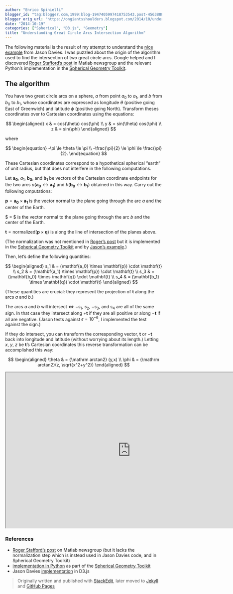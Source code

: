 ```yaml
---
author: "Enrico Spinielli"
blogger_id: "tag:blogger.com,1999:blog-1947405997418753543.post-4563888999264398405"
blogger_orig_url: "https://ongiantsshoulders.blogspot.com/2014/10/understanding-great-circle-arcs_57.html"
date: "2014-10-19"
categories: ["Spherical", "D3.js", "Geometry"]
title: "Understanding Great Circle Arcs Intersection Algorithm"
---
```


The following material is the result of my attempt to understand the
[nice example][intersect] from Jason Davies.
I was puzzled about the origin of the algorithm used to find the intersection of
two great circle arcs.
Google helped and I discovered [Roger Stafford's post][roger] in Matlab
newsgroup and the relevant Python's implementation in the
[Spherical Geometry Toolkit][geotoolkitintersect].



## The algorithm

You have two great circle arcs on a sphere, $a$ from point
$a_0$ to $a_1$, and $b$ from $b_0$ to
$b_1$, whose coordinates are expressed as longitude $\theta$
(positive going East of Greenwich) and latitude $\phi$ (positive going
North).
Transform theses coordinates over to Cartesian coordinates using the equations:

<div>
$$
\begin{aligned}
x  & = cos(\theta) cos(\phi) \\
y  & = sin(\theta) cos(\phi) \\
z  & = sin(\phi)
\end{aligned}
$$
</div>

where

<div>
$$
\begin{equation}
-\pi  \le  \theta  \le \pi \\
-\frac{\pi}{2} \le \phi \le \frac{\pi}{2}.
\end{equation}
$$
</div>

These Cartesian coordinates correspond to a hypothetical spherical "earth" of unit radius, but that does not interfere in the following computations.

Let $\mathbf{a_0}$, $a_1$, $\mathbf{b_0}$, and $\mathbf{b_1}$
be vectors of the Cartesian coordinate endpoints for the two arcs
$a$($\mathbf{a_0} \leftrightarrow \mathbf{a_1}$) and
$b$($\mathbf{b_0} \leftrightarrow \mathbf{b_1}$) obtained in this way.
Carry out the following omputations:

$\mathbf{p} = \mathbf{a_0} \times \mathbf{a_1}$ is the vector normal to the
plane going through the arc $a$ and the center of the Earth.

$ \mathbf{q} = \mathbf{b_0} \times \mathbf{b_1}$ is the vector normal to the
plane going through the arc $b$ and the center of the Earth.

$\mathbf{t} = \mathrm{normalized}(\mathbf{p} \times \mathbf{q})$ is along the
line of intersection of the planes above.

(The normalization was not mentioned
in [Roger's post][roger] but it is implemented in the
[Spherical Geometry Toolkit][geotoolkitintersect] and by
[Jason's example][intersect].)

Then, let's define the following quantities:

<div>
$$
\begin{aligned}
 s_1 & =  (\mathbf{a_0} \times \mathbf{p})  \cdot \mathbf{t} \\
 s_2 & = (\mathbf{a_1} \times \mathbf{p}) \cdot \mathbf{t} \\
 s_3 & = (\mathbf{b_0} \times \mathbf{q}) \cdot \mathbf{t} \\
 s_4 & = (\mathbf{b_1} \times \mathbf{q}) \cdot \mathbf{t}
\end{aligned}
$$
</div>

(These quantities are crucial: they represent the projection of $\mathbf{t}$
along the arcs $a$ and $b$.)

The arcs $a$ and $b$ will intersect $\iff$ $-s_1$, $s_2$, $-s_3$,
and $s_4$ are all of the same sign. In that case they intersect along
$+\mathbf{t}$ if they are all positive or along $-\mathbf{t}$ if all are
negative.
(Jason tests against $\epsilon = 10^{-6}$, I implemented the test against the
sign.)

If they do intersect, you can transform the corresponding vector,
$\mathbf{t}$ or $-\mathbf{t}$ back into longitude and latitude (without
worrying about its length.) Letting $x$, $y$, $z$ be
$\mathbf{t}$'s Cartesian coordinates this reverse transformation can be
accomplished this way:

<div>
$$
\begin{aligned}
\theta & = {\mathrm arctan2} (y,x) \\
\phi    & = {\mathrm arctan2}(z, \sqrt{x^2+y^2})
\end{aligned}
$$
</div>

<iframe src="https://cdn.rawgit.com/espinielli/00f6062b0324eac6f882/raw/587499ae3f57276b24d2599d3545733c4f419a3f/index.html" marginwidth="0" marginheight="0" scrolling="no" width="800px" height="500px"></iframe>


### References
* [Roger Stafford's post][roger] on Matlab newsgroup  (but it lacks the
  normalization step which is instead used in Jason Davies code, and in
  Spherical Geometry Toolkit)
* [implementation in Python][geotoolkitintersect] as part of the
  [Spherical Geometry Toolkit][geotoolkit]
* Jason Davies [implementation][intersect] in D3.js


[roger]: https://www.mathworks.com/matlabcentral/newsreader/view_thread/276271 "Roger Stafford's on Matlab newsgroup"
[intersect]: https://www.jasondavies.com/maps/intersect/ "great circle arcs intersection"
[geotoolkitintersect]: https://ssb.stsci.edu/doc/stsci_python_x/stsci.sphere.doc/html/_modules/stsci/sphere/great_circle_arc.html "intersection"
[geotoolkit]: https://ssb.stsci.edu/doc/stsci_python_x/stsci.sphere.doc/html/ "spherical geometry toolkit"

> Originally written and published with [StackEdit](https://stackedit.io/), later moved to [Jekyll](https://jekyllrb.com/) and [GitHub Pages](https://pages.github.com/)
